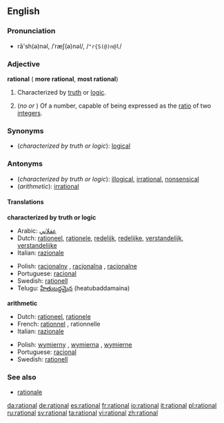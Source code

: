 ==English==

===Pronunciation===
*ră'sh(ə)nəl, /ˈræʃ(ə)nəl/, /<tt>"r{S(@)n@l</tt>/

===Adjective===
'''rational''' ({{compar}} '''more rational''', {{superl}} '''most rational''')

#Characterized by [[truth]] or [[logic]].
#{{arithmetic}} (''no'' {{compar}} ''or'' {{superl}}) Of a number, capable of being expressed as the [[ratio]] of two [[integer]]s.

===Synonyms===
*(''characterized by truth or logic''): [[logical]]

===Antonyms===
*(''characterized by truth or logic''): [[illogical]], [[irrational]], [[nonsensical]]
*(''arithmetic''): [[irrational]]

====Translations====

'''characterized by truth or logic'''
{{top}}
*Arabic: [[عقلاني]]
*Dutch: [[rationeel]], [[rationele]], [[redelijk]], [[redelijke]], [[verstandelijk]], [[verstandelijke]]
*Italian: [[razionale]]
{{mid}}
*Polish: [[racjonalny]] {{m}}, [[racjonalna]] {{f}}, [[racjonalne]] {{n}}
*Portuguese: [[racional]]
*Swedish: [[rationell]]
*Telugu: [[హేతుబద్దమైన]] (heatubaddamaina)
{{bottom}}

'''arithmetic'''
{{top}}
*Dutch: [[rationeel]], [[rationele]]
*French: [[rationnel]] {{m}}, rationnelle {{f}}
*Italian: [[razionale]]
{{mid}}
*Polish: [[wymierny]] {{m}}, [[wymierna]] {{f}}, [[wymierne]] {{n}}
*Portuguese: [[racional]]
*Swedish: [[rationell]]
{{bottom}}

===See also===
*[[rationale]]

[[da:rational]]
[[de:rational]]
[[es:rational]]
[[fr:rational]]
[[io:rational]]
[[it:rational]]
[[pl:rational]]
[[ru:rational]]
[[sv:rational]]
[[ta:rational]]
[[vi:rational]]
[[zh:rational]]